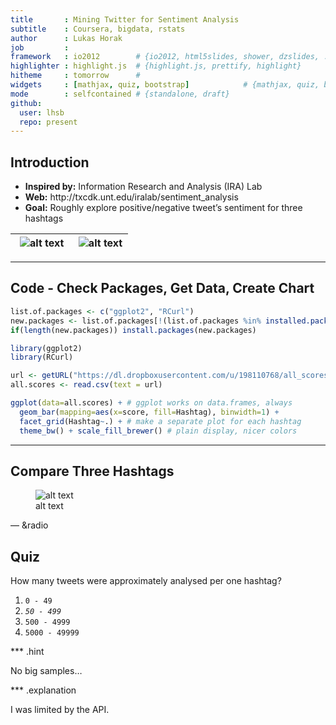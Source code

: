 ```yaml
---
title       : Mining Twitter for Sentiment Analysis
subtitle    : Coursera, bigdata, rstats
author      : Lukas Horak
job         : 
framework   : io2012        # {io2012, html5slides, shower, dzslides, ...}
highlighter : highlight.js  # {highlight.js, prettify, highlight}
hitheme     : tomorrow      # 
widgets     : [mathjax, quiz, bootstrap]            # {mathjax, quiz, bootstrap}
mode        : selfcontained # {standalone, draft}
github:
  user: lhsb
  repo: present
---
```


## Introduction

* __Inspired by:__ Information Research and Analysis (IRA) Lab
 * __Web:__ http://txcdk.unt.edu/iralab/sentiment_analysis
* __Goal:__ Roughly explore positive/negative tweet's sentiment for three hashtags

![alt text](https://dl.dropboxusercontent.com/u/198110768/emo.png) | ![alt text](https://dl.dropboxusercontent.com/u/198110768/emo1.png)
----------------------------|------------------------

---

## Code - Check Packages, Get Data, Create Chart
```r
list.of.packages <- c("ggplot2", "RCurl")
new.packages <- list.of.packages[!(list.of.packages %in% installed.packages()[,"Package"])]
if(length(new.packages)) install.packages(new.packages)

library(ggplot2)
library(RCurl)

url <- getURL("https://dl.dropboxusercontent.com/u/198110768/all_scores.csv")
all.scores <- read.csv(text = url)

ggplot(data=all.scores) + # ggplot works on data.frames, always
  geom_bar(mapping=aes(x=score, fill=Hashtag), binwidth=1) +
  facet_grid(Hashtag~.) + # make a separate plot for each hashtag
  theme_bw() + scale_fill_brewer() # plain display, nicer colors
```


---

## Compare Three Hashtags
![alt text](https://dl.dropboxusercontent.com/u/198110768/world.png)


--- &radio

## Quiz

How many tweets were approximately analysed per one hashtag?

1. `0 - 49`
2. _`50 - 499`_
3. `500 - 4999`
4. `5000 - 49999`

*** .hint

No big samples...

*** .explanation

I was limited by the API.

